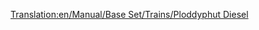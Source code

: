 [[Translation:en/Manual/Base Set/Trains/Ploddyphut Diesel]]
{{it/Manuale/Set base/Treni/StatMotrici|Image=[[File:en/Manual/Base Set/Trains/Ploddyphutdiesel.png]]
|Name=Ploddyphut Diesel
|Cost=€ 37.5000
|Speed=120 kph (75 mph)
|Weight=95 t
|Power=1.419 hp (1,044 kW)
|Annual=€ 3.808
|Designed=1972
|Lifespan=20 
|Capacity=N/A
|Description=Il primo treno diesel per il mondo di Toyland, non molto meglio del Mightymover Choo-Choo.
|Real-life= Immaginario
}}
